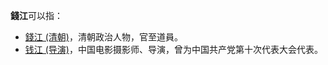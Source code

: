 '''錢江'''可以指：
* [[錢江_(清朝)|錢江 (清朝)]]，清朝政治人物，官至道員。
* [[钱江_(导演)|钱江 (导演)]]，中国电影摄影师、导演，曾为中国共产党第十次代表大会代表。

{{Disambiguation|X|Cat=二字钱姓人名消歧义}}
